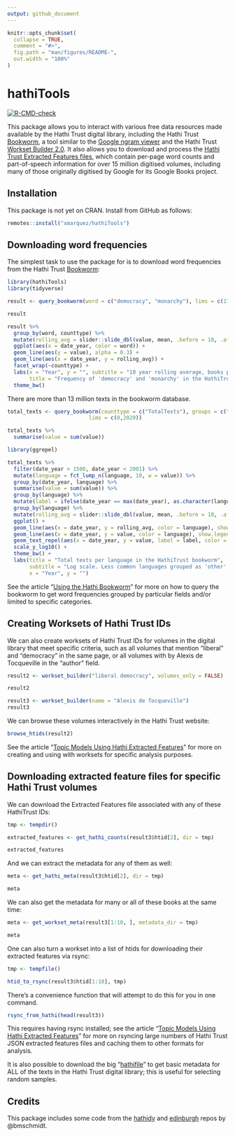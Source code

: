 ```yaml
---
output: github_document
---
```


<!-- README.md is generated from README.Rmd. Please edit that file -->

```r
knitr::opts_chunk$set(
  collapse = TRUE,
  comment = "#>",
  fig.path = "man/figures/README-",
  out.width = "100%"
)
```

# hathiTools

<!-- badges: start -->
[![R-CMD-check](https://github.com/xmarquez/hathiTools/workflows/R-CMD-check/badge.svg)](https://github.com/xmarquez/hathiTools/actions)
<!-- badges: end -->

This package allows you to interact with various free data resources made available by the Hathi Trust digital library, including the Hathi Trust [Bookworm](https://bookworm.htrc.illinois.edu/develop/), a tool similar to the [Google ngram viewer](https://books.google.com/ngrams) and the Hathi Trust [Workset Builder 2.0](https://solr2.htrc.illinois.edu/solr-ef/). It also allows you to download and process the [Hathi Trust Extracted Features files](https://analytics.hathitrust.org/datasets), which contain per-page word counts and part-of-speech information for over 15 million digitised volumes, including many of those originally digitised by Google for its Google Books project. 

## Installation

This package is not yet on CRAN. Install from GitHub as follows:

``` r
remotes::install("xmarquez/hathiTools")
```

## Downloading word frequencies

The simplest task to use the package for is to download word frequencies from the Hathi Trust [Bookworm](https://bookworm.htrc.illinois.edu/develop/):

```r
library(hathiTools)
library(tidyverse)

result <- query_bookworm(word = c("democracy", "monarchy"), lims = c(1760, 2000), counttype = c("WordsPerMillion", "TextPercent"))

result

result %>%
  group_by(word, counttype) %>%
  mutate(rolling_avg = slider::slide_dbl(value, mean, .before = 10, .after = 10)) %>%
  ggplot(aes(x = date_year, color = word)) +
  geom_line(aes(y = value), alpha = 0.3) +
  geom_line(aes(x = date_year, y = rolling_avg)) +
  facet_wrap(~counttype) +
  labs(x = "Year", y = "", subtitle = "10 year rolling average, books published between 1760-2000",
       title = "Frequency of 'democracy' and 'monarchy' in the HathiTrust corpus") +
  theme_bw()

```

There are more than 13 million texts in the bookworm database.

```r
total_texts <- query_bookworm(counttype = c("TotalTexts"), groups = c("date_year", "language"),
                          lims = c(0,2020))

total_texts %>%
  summarise(value = sum(value))

library(ggrepel)

total_texts %>%
  filter(date_year > 1500, date_year < 2001) %>%
  mutate(language = fct_lump_n(language, 10, w = value)) %>%
  group_by(date_year, language) %>%
  summarise(value = sum(value)) %>%
  group_by(language) %>%
  mutate(label = ifelse(date_year == max(date_year), as.character(language), NA_character_)) %>%
  group_by(language) %>%
  mutate(rolling_avg = slider::slide_dbl(value, mean, .before = 10, .after = 10)) %>%
  ggplot() +
  geom_line(aes(x = date_year, y = rolling_avg, color = language), show.legend = FALSE) +
  geom_line(aes(x = date_year, y = value, color = language), show.legend = FALSE, alpha = 0.3) +
  geom_text_repel(aes(x = date_year, y = value, label = label, color = language), show.legend = FALSE) +
  scale_y_log10() +
  theme_bw() +
  labs(title = "Total texts per language in the HathiTrust bookworm", 
       subtitle = "Log scale. Less common languages grouped as 'other'. 10 year rolling average.", 
       x = "Year", y = "")
```

See the article "[Using the Hathi Bookworm](articles/using_the_hathi_bookworm)" for more on how to query the bookworm to get word frequencies grouped by particular fields and/or limited to specific categories.

## Creating Worksets of Hathi Trust IDs

We can also create worksets of Hathi Trust IDs for volumes in the digital library that meet specific criteria, such as all volumes that mention "liberal" and "democracy" in the same page, or all volumes with by Alexis de Tocqueville in the "author" field. 

```r

result2 <- workset_builder("liberal democracy", volumes_only = FALSE)

result2
```
```r
result3 <- workset_builder(name = "Alexis de Tocqueville")
result3
```

We can browse these volumes interactively in the Hathi Trust website:

```r
browse_htids(result2)
```

See the article "[Topic Models Using Hathi Extracted Features](topic_models_using_hathi_ef)" for more on creating and using with worksets for specific analysis purposes.

## Downloading extracted feature files for specific Hathi Trust volumes

We can download the Extracted Features file associated with any of these HathiTrust IDs:

```r

tmp <- tempdir() 

extracted_features <- get_hathi_counts(result3$htid[2], dir = tmp)

extracted_features
```

And we can extract the metadata for any of them as well:

```r
meta <- get_hathi_meta(result3$htid[2], dir = tmp)

meta
```

We can also get the metadata for many or all of these books at the same time:

```r
meta <- get_workset_meta(result3[1:10, ], metadata_dir = tmp)

meta
```

One can also turn a workset into a list of htids for downloading their extracted features via rsync:

```r
tmp <- tempfile()

htid_to_rsync(result3$htid[1:10], tmp)
```

There's a convenience function that will attempt to do this for you in one command.

```r
rsync_from_hathi(head(result3))
```

This requires having rsync installed; see the article "[Topic Models Using Hathi Extracted Features](articles/topic_models_using_hathi_ef)" for more on rsyncing large numbers of Hathi Trust JSON extracted features files and caching them to other formats for analysis.

It is also possible to download the big "[hathifile](https://www.hathitrust.org/hathifiles)" to get basic metadata for ALL of the texts in the Hathi Trust digital library; this is useful for selecting random samples.

## Credits

This package includes some code from the [hathidy](https://github.com/HumanitiesDataAnalysis/hathidy) and [edinburgh](https://github.com/bmschmidt/edinburgh/) repos by @bmschmidt.
